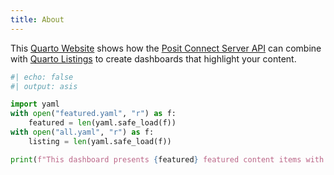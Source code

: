 ```yaml
---
title: About
---
```


This [Quarto Website](https://quarto.org/docs/websites/) shows how the [Posit
Connect Server API](https://docs.posit.co/connect/api/) can combine with
[Quarto Listings](https://quarto.org/docs/websites/website-listings.html) to
create dashboards that highlight your content.

```python
#| echo: false
#| output: asis

import yaml
with open("featured.yaml", "r") as f:
    featured = len(yaml.safe_load(f))
with open("all.yaml", "r") as f:
    listing = len(yaml.safe_load(f))

print(f"This dashboard presents {featured} featured content items with {listing} total items.")
```
